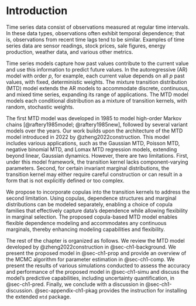 # Introduction {#sec-ch1-intro}

Time series data consist of observations measured at regular time intervals. In these data types, observations often exhibit temporal dependence; that is, observations from recent time lags tend to be similar. Examples of time series data are sensor readings, stock prices, sale figures, energy production, weather data, and various other metrics.  

Time series models capture how past values contribute to the current value and use this information to predict future values. In the autoregressive (AR) model with order $p$, for example, each current value depends on all $p$ past values, with fixed, deterministic weights. The mixture transition distribution (MTD) model extends the AR models to accommodate discrete, continuous, and mixed time series, expanding its range of applications. The MTD model models each conditional distribution as a mixture of transition kernels, with random, stochastic weights. 

The first MTD model was developed in 1985 to model high-order Markov chains [@raftery1985model; @raftery1985new], followed by several variant models over the years. Our work builds upon the architecture of the MTD model introduced in 2022 by @zheng2022construction. This model includes various applications, such as the Gaussian MTD, Poisson MTD, negative binomial MTD, and Lomax MTD regression models, extending beyond linear, Gaussian dynamics. However, there are two limitations. First, under this model framework, the transition kernel lacks component-varying parameters. Second, for certain invariant marginal distributions, the transition kernel may either require careful construction or can result in a form that is not explicitly defined or too complex. 

We propose to incorporate copulas into the transition kernels to address the second limitation. Using copulas, dependence structures and marginal distributions can be modeled separately, enabling a choice of copula families that effectively capture data's dependence while allowing flexibility in marginal selection. The proposed copula-based MTD model enables flexible dependence modeling and accommodates any continuous marginals, thereby enhancing modeling capabilities and flexibility. 

The rest of the chapter is organized as follows. We review the MTD model developed by @zheng2022construction in @sec-ch1-background. We present the proposed model in @sec-ch1-prop and provide an overview of the MCMC algorithm for parameter estimation in @sec-ch1-comp. We present the results of various simulations conducted to assess the accuracy and performance of the proposed model in @sec-ch1-simu and discuss the model’s predictive capabilities, including uncertainty quantification, in @sec-ch1-pred. Finally, we conclude with a discussion in @sec-ch1-discussion. @sec-appendix-ch1-pkag provides the instruction for installing the extended `mtd` package. 

  